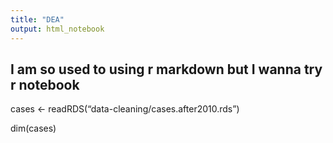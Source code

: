 ```yaml
---
title: "DEA"
output: html_notebook
---
```


## I am so used to using r markdown but I wanna try r notebook


cases <- readRDS("data-cleaning/cases.after2010.rds")

dim(cases)


